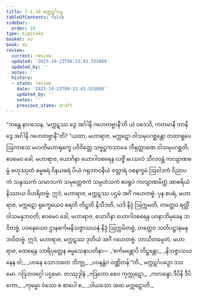 ```yaml
---
title: 7.1.10 မက္ကဋင်္ဂပဉှ
tableOfContents: false
sidebar:
  order: 10
type: tipitaka
basket: su
book: mi
review:
  current: review
  updated: '2025-10-23T09:13:43.555888'
  updated_by: ''
  notes: ''
  history:
  - state: review
    date: '2025-10-23T09:13:43.555888'
    updated_by: ''
    notes: ''
    previous_state: draft
---
```



<ReviewStatus review={frontmatter.review} showDetails={true} />

<HypothesisAnnotation frontmatter={frontmatter} />

<DynamicBreadcrumb />

<Division number="234" book="mi" e="ch" v="28">

<Paragraph number="1700" book="mi">
“ဘန္တေ နာဂသေန, ‘မက္ကဋဿ ဒွေ အင်္ဂါနိ ဂဟေတဗ္ဗာနီ’တိ ယံ ဝဒေသိ, ကတမာနိ တာနိ ဒွေ အင်္ဂါနိ ဂဟေတဗ္ဗာနီ”တိ? “ယထာ, မဟာရာဇ, မက္ကဋော ဝါသမုပဂစ္ဆန္တော တထာရူပေ ဩကာသေ မဟတိမဟာရုက္ခေ ပဝိဝိတ္တေ သဗ္ဗဋ္ဌကသာခေ ဘီရုတ္တာဏေ ဝါသမုပဂစ္ဆတိ; ဧဝမေဝ ခေါ, မဟာရာဇ, ယောဂိနာ ယောဂါဝစရေန လဇ္ဇိံ ပေသလံ သီလဝန္တံ ကလျာဏဓမ္မံ ဗဟုဿုတံ ဓမ္မဓရံ ဝိနယဓရံ ပိယံ ဂရုဘာဝနီယံ ဝတ္တာရံ ဝစနက္ခမံ ဩဝါဒကံ ဝိညာပကံ သန္ဒဿကံ သမာဒပကံ သမုတ္တေဇကံ သမ္ပဟံသကံ ဧဝရူပံ ကလျာဏမိတ္တံ အာစရိယံ နိဿာယ ဝိဟရိတဗ္ဗံ. ဣဒံ, မဟာရာဇ, မက္ကဋဿ ပဌမံ အင်္ဂံ ဂဟေတဗ္ဗံ.
</Paragraph>

<Paragraph number="1701" book="mi">
ပုန စပရံ, မဟာရာဇ, မက္ကဋော ရုက္ခေယေဝ စရတိ တိဋ္ဌတိ နိသီဒတိ, ယဒိ နိဒ္ဒံ ဩက္ကမတိ, တတ္ထေဝ ရတ္တိံ ဝါသမနုဘဝတိ; ဧဝမေဝ ခေါ, မဟာရာဇ, ယောဂိနာ ယောဂါဝစရေန ပဝနာဘိမုခေန ဘဝိတဗ္ဗံ, ပဝနေယေဝ ဌာနစင်္ကမနိသဇ္ဇာသယနံ နိဒ္ဒံ ဩက္ကမိတဗ္ဗံ, တတ္ထေဝ သတိပဋ္ဌာနမနုဘဝိတဗ္ဗံ. ဣဒံ, မဟာရာဇ, မက္ကဋဿ ဒုတိယံ အင်္ဂံ ဂဟေတဗ္ဗံ. ဘာသိတမ္ပေတံ, မဟာရာဇ, ထေရေန သာရိပုတ္တေန ဓမ္မသေနာပတိနာ—
</Paragraph>

<Paragraph number="1702" type="verses" book="mi">
_‘စင်္ကမန္တောပိ တိဋ္ဌန္တော,_  
_နိသဇ္ဇာသယနေန ဝါ;_  
_ပဝနေ သောဘတေ ဘိက္ခု,_  
_ပဝနန္တံဝ ဝဏ္ဏိတန်’”တိ._  


</Paragraph>
</Division>

<Paragraph number="1703" type="center" book="mi">
မက္ကဋင်္ဂပဉှော ဒသမော.



</Paragraph>

<Paragraph number="1704" type="center" book="mi">
ဂဒြဘဝဂ္ဂေါ ပဌမော.



</Paragraph>

<Paragraph number="1705" type="center" book="mi">
တဿုဒ္ဒါနံ


</Paragraph>

<Paragraph number="1706" type="verses" book="mi">
_ဂဒြဘော စေဝ ကုက္ကုဋော,_  
_ကလန္ဒော ဒီပိနိ ဒီပိကော;_  
_ကုမ္မော ဝံသော စ စာပေါ စ,_  
_ဝါယသော အထ မက္ကဋောတိ._
</Paragraph>